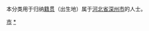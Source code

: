 {{Catnav|頁面分類|各種主題的頁面分類|依中国各省来作的分类|各地中国人|河北人|衡水人}}
{{Catnav|頁面分類|人物|各國人物|中国人|各地中国人|河北人|衡水人}}
本分类用于归纳[[籍贯|籍贯]]（出生地）属于[[河北省|河北省]][[深州市|深州市]]的人士。

[[Category:衡水人|市]]
[[Category:深州市|*]]
